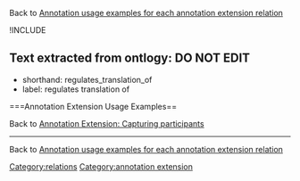 Back to [http://wiki.geneontology.org/index.php/Annotation_usage_examples_for_each_annotation_extension_relation  Annotation usage examples for each annotation extension relation]

!INCLUDE

== Text extracted from ontlogy: DO NOT EDIT ==
* shorthand: regulates_translation_of
* label: regulates translation of
===Annotation Extension Usage Examples==

Back to [http://wiki.geneontology.org/index.php/Annotation_Extension:_Capturing_participants Annotation Extension: Capturing participants]


----

Back to [http://wiki.geneontology.org/index.php/Annotation_usage_examples_for_each_annotation_extension_relation  Annotation usage examples for each annotation extension relation]

[[Category:relations]]
[[Category:annotation extension]]